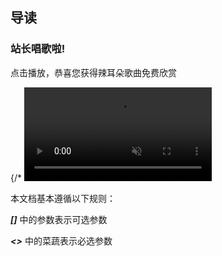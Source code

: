 ## 导读

### 站长唱歌啦! 
点击播放，恭喜您获得辣耳朵歌曲免费欣赏


<div>
    {/* <video muted autoplay src={mp4src} controls width={`${1080/scale}px`} height={`${1920/scale}px`}/> */}
    <V/>
</div>

本文档基本遵循以下规则：

***[]*** 中的参数表示可选参数

***\<\>*** 中的菜蔬表示必选参数